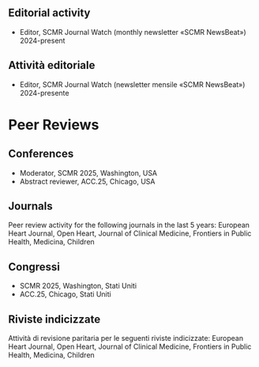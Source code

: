 ::: {.content-visible when-profile="english"}
# Editorial activity 

- Editor, SCMR Journal Watch (monthly newsletter «SCMR NewsBeat») \hfill 2024-present
:::

::: {.content-visible when-profile="italian"}
# Attività editoriale

- Editor, SCMR Journal Watch (newsletter mensile «SCMR NewsBeat») \hfill 2024-presente
:::

# Peer Reviews
::: {.content-visible when-profile="english"}
## Conferences

- Moderator, SCMR 2025, Washington, USA
- Abstract reviewer, ACC.25, Chicago, USA

## Journals
Peer review activity for the following journals in the last 5 years: European Heart Journal, Open Heart, Journal of Clinical Medicine, Frontiers in Public Health, Medicina, Children
:::

::: {.content-visible when-profile="italian"}
## Congressi
- SCMR 2025, Washington, Stati Uniti
- ACC.25, Chicago, Stati Uniti

## Riviste indicizzate
Attività di revisione paritaria per le seguenti riviste indicizzate: European Heart Journal, Open Heart, Journal of Clinical Medicine, Frontiers in Public Health, Medicina, Children
:::